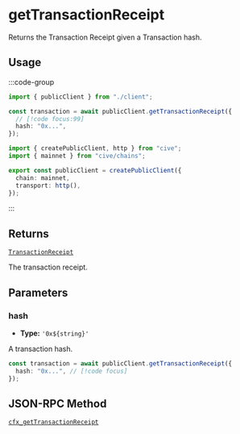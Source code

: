 # getTransactionReceipt

Returns the Transaction Receipt given a Transaction hash.

## Usage

:::code-group

```ts twoslash [example.ts]
import { publicClient } from "./client";

const transaction = await publicClient.getTransactionReceipt({
  // [!code focus:99]
  hash: "0x...",
});
```

```ts twoslash [client.ts] filename="client.ts"
import { createPublicClient, http } from "cive";
import { mainnet } from "cive/chains";

export const publicClient = createPublicClient({
  chain: mainnet,
  transport: http(),
});
```

:::

## Returns

[`TransactionReceipt`](#TODO)

The transaction receipt.

## Parameters

### hash

- **Type:** `'0x${string}'`

A transaction hash.

```ts
const transaction = await publicClient.getTransactionReceipt({
  hash: "0x...", // [!code focus]
});
```

## JSON-RPC Method

[`cfx_getTransactionReceipt`](https://doc.confluxnetwork.org/docs/core/build/json-rpc/cfx-namespace#cfx_gettransactionreceipt)
